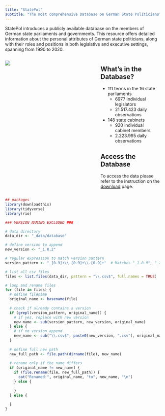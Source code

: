 ```yaml
---
title: "StatePol"
subtitle: "The most comprehensive Database on German State Politicians"
---
```


StatePol introduces a publicly available database on the members of German state parliaments and governments. This resource offers detailed information about the personal attributes of German state politicians, along with their roles and positions in both legislative and executive settings, spanning from 1990 to 2020.

::: columns
::: {.column width="60%"}
![](images/landesparlamente.png){fig-align="center"}
:::
::: {.column width="40%"}

## What's in the Database?

-   111 terms in the 16 state parliaments
    -   6977 individual legislators
    -   21.517.423 daily observations
    
    
-   148 state cabinets
    -   920 individual cabinet members
    -   2.223.995 daily observations
        
## Access the Database
To access the data please refer to the instruction on the [download](download.qmd) page.
:::
:::

```r
## packages
library(downloadthis)
library(tidyverse)
library(rio)

### VERSION NAMING EXCLUDED ###

# data directory
data_dir <- "_data/database"

# define version to append
new_version <- "_1.0.2"

# regular expression to match version pattern
version_pattern <- "_[0-9]+\\.[0-9]+\\.[0-9]+"  # Matches "_1.0.0", "_2.1.3", etc.

# list all csv files
files <- list.files(data_dir, pattern = "\\.csv$", full.names = TRUE)

# loop and rename files
for (file in files) {
  # define filename
  original_name <- basename(file)
  
  # check if already contains a version
  if (grepl(version_pattern, original_name)) {
    # if yes, replace with new version
    new_name <- sub(version_pattern, new_version, original_name)
  } else {
    # if no version append 
    new_name <- sub("\\.csv$", paste0(new_version, ".csv"), original_name)
  }
  
  # define full new path
  new_full_path <- file.path(dirname(file), new_name)
  
  # rename only if the name differs 
  if (original_name != new_name) {
    if (file.rename(file, new_full_path)) {
      cat("Renamed:", original_name, "to", new_name, "\n")
    } else {
    
    }
  } else {
    
  }
}
```


